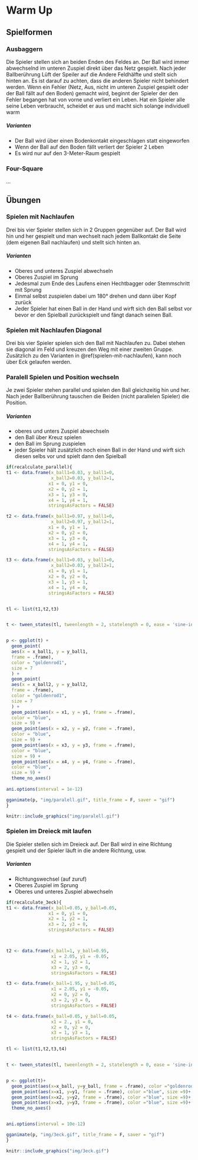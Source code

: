 # Warm Up

## Spielformen


### Ausbaggern

Die Spieler stellen sich an beiden Enden des Feldes an. Der Ball wird immer abwechselnd im unteren Zuspiel direkt über das Netz gespielt. Nach jeder Ballberührung Lüft der Speiler auf die Andere Feldhälfte und stellt sich hinten an. Es ist darauf zu achten, dass die anderen Spieler nicht behindert werden. Wenn ein Fehler (Netz, Aus, nicht im unteren Zuspiel gespielt oder der Ball fällt auf den Boden) gemacht wird, beginnt der Spieler der den Fehler begangen hat von vorne und verliert ein Leben. Hat ein Spieler alle seine Leben verbraucht, scheidet er aus und macht sich solange individuell warm

##### Varianten {-}

* Der Ball wird über einen Bodenkontakt eingeschlagen statt eingeworfen
* Wenn der Ball auf den Boden fällt verliert der Spieler 2 Leben
* Es wird nur auf den 3-Meter-Raum gespielt

### Four-Square

...

## Übungen

### Spielen mit Nachlaufen

Drei bis vier Spieler stellen sich in 2 Gruppen gegenüber auf. Der Ball wird hin und her gespielt und man wechselt nach jedem Ballkontakt die Seite (dem eigenen Ball nachlaufen) und stellt sich hinten an.

##### Varianten {-}

* Oberes und unteres Zuspiel abwechseln
* Oberes Zuspiel im Sprung
* Jedesmal zum Ende des Laufens einen Hechtbagger oder Stemmschritt mit Sprung
* Einmal selbst zuspielen dabei um 180° drehen und dann über Kopf zurück
* Jeder Spieler hat einen Ball in der Hand und wirft sich den Ball selbst vor bevor er den Spielball zurückspielt und fängt danach seinen Ball. 

### Spielen mit Nachlaufen Diagonal

Drei bis vier Spieler spielen sich den Ball mit Nachlaufen zu. Dabei stehen sie diagonal im Feld und kreuzen den Weg mit einer zweiten Gruppe. Zusätzlich zu den Varianten in \@ref(spielen-mit-nachlaufen), kann noch über Eck gelaufen werden.

### Paralell Spielen und Position wechseln

Je zwei Spieler stehen parallel und spielen den Ball gleichzeitig hin und her. Nach jeder Ballberührung tauschen die Beiden (nicht parallelen Spieler) die Position.

##### Varianten {-}

* oberes und unters Zuspiel abwechseln
* den Ball über Kreuz spielen
* den Ball im Sprung zuspielen
* jeder Spieler hält zusätzlich noch einen Ball in der Hand und wirft sich diesen selbs vor und spielt dann den Spielball


```r

if(recalculate_parallel){
t1 <- data.frame(x_ball1=0.03, y_ball1=0,
                 x_ball2=0.03, y_ball2=1, 
                x1 = 0, y1 = 0,
                x2 = 0, y2 = 1,
                x3 = 1, y3 = 0,
                x4 = 1, y4 = 1,
                stringsAsFactors = FALSE)

t2 <- data.frame(x_ball1=0.97, y_ball1=0,
                 x_ball2=0.97, y_ball2=1, 
                x1 = 0, y1 = 1,
                x2 = 0, y2 = 0,
                x3 = 1, y3 = 0,
                x4 = 1, y4 = 1,
                stringsAsFactors = FALSE)

t3 <- data.frame(x_ball1=0.03, y_ball1=0,
                 x_ball2=0.03, y_ball2=1,
                x1 = 0, y1 = 1,
                x2 = 0, y2 = 0,
                x3 = 1, y3 = 1,
                x4 = 1, y4 = 0,
                stringsAsFactors = FALSE)


tl <- list(t1,t2,t3)


t <- tween_states(tl, tweenlength = 2, statelength = 0, ease = 'sine-in-out',  nframes = 150)


p <- ggplot(t) +
  geom_point(
  aes(x = x_ball1, y = y_ball1,
  frame = .frame),
  color = "goldenrod1",
  size = 7
  ) +
  geom_point(
  aes(x = x_ball2, y = y_ball2,
  frame = .frame),
  color = "goldenrod1",
  size = 7
  ) +
  geom_point(aes(x = x1, y = y1, frame = .frame),
  color = "blue",
  size = 9) +
  geom_point(aes(x = x2, y = y2, frame = .frame),
  color = "blue",
  size = 9) +
  geom_point(aes(x = x3, y = y3, frame = .frame),
  color = "blue",
  size = 9) +
  geom_point(aes(x = x4, y = y4, frame = .frame),
  color = "blue",
  size = 9) +
  theme_no_axes()
  
ani.options(interval = 1e-12)

gganimate(p, "img/paralell.gif", title_frame = F, saver = "gif")
}

```


```r
knitr::include_graphics("img/paralell.gif")
```




### Spielen im Dreieck mit laufen

Die Spieler stellen sich im Dreieck auf. Der Ball wird in eine Richtung gespielt und der Spieler läuft in die andere Richtung, usw.

##### Varianten {-}

* Richtungswechsel (auf zuruf)
* Oberes Zuspiel im Sprung
* Oberes und unteres Zuspiel abwechseln


```r

if(recalculate_3eck){
t1 <- data.frame(x_ball=0.05, y_ball=0.05, 
                x1 = 0, y1 = 0,
                x2 = 1, y2 = 1,
                x3 = 2, y3 = 0,
                stringsAsFactors = FALSE)



t2 <- data.frame(x_ball=1, y_ball=0.95, 
                 x1 = 2.05, y1 = -0.05,
                 x2 = 1, y2 = 1,
                 x3 = 2, y3 = 0,
                 stringsAsFactors = FALSE)

t3 <- data.frame(x_ball=1.95, y_ball=0.05, 
                 x1 = 2.05, y1 = -0.05,
                 x2 = 0, y2 = 0,
                 x3 = 2, y3 = 0,
                 stringsAsFactors = FALSE)

t4 <- data.frame(x_ball=0.05, y_ball=0.05, 
                 x1 = 2., y1 = 0,
                 x2 = 0, y2 = 0,
                 x3 = 1, y3 = 1,
                 stringsAsFactors = FALSE)

tl <- list(t1,t2,t3,t4)


t <- tween_states(tl, tweenlength = 2, statelength = 0, ease = 'sine-in-out',  nframes = 150)


p <- ggplot(t)+
  geom_point(aes(x=x_ball, y=y_ball, frame = .frame), color ="goldenrod1", size =7)+
  geom_point(aes(x=x1, y=y1, frame = .frame), color ="blue", size =9)+
  geom_point(aes(x=x2, y=y2, frame = .frame), color ="blue", size =9)+
  geom_point(aes(x=x3, y=y3, frame = .frame), color ="blue", size =9)+
  theme_no_axes()


ani.options(interval = 10e-12)

gganimate(p, "img/3eck.gif", title_frame = F, saver = "gif")
}

```


```r
knitr::include_graphics("img/3eck.gif")
```
